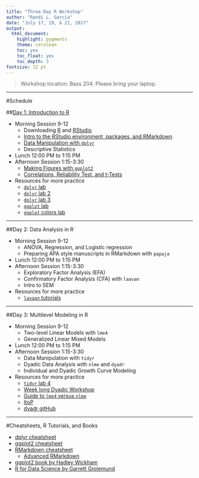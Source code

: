 ```yaml
---
title: "Three-Day R Workshop"
author: "Randi L. Garcia"
date: "July 17, 19, & 21, 2017"
output:
  html_document:
    highlight: pygments
    theme: cerulean
    toc: yes
    toc_float: yes
    toc_depth: 3
fontsize: 12 pt
---
```


 > Workshop location: Bass 204. Please bring your laptop.

***

#Schedule

##[Day 1: Introduction to R](Day 1 Slides.pdf)

  + Morning Session 9-12
    - Downloading [R](https://www.r-project.org/) and [RStudio](https://www.rstudio.com/products/rstudio/download/)
    - [Intro to the RStudio environment, packages, and RMarkdown](Intro_to_R.html)
    - [Data Manipulation with `dplyr`](Intro_to_dplyr.html)
    - Descriptive Statistics
  + Lunch 12:00 PM to 1:15 PM 
  + Afternoon Session 1:15-3:30
    - [Making Figures with `ggplot2`](Intro_to_ggplot2.html)
    - [Correlations, Reliability Test, and t-Tests](Corr_reliability_ttest.html)
  + Resources for more practice
    - [`dplyr` lab](https://beanumber.github.io/sds192/lab-single_table.html)
    - [`dplyr` lab 2](https://beanumber.github.io/sds192/lab-group_by.html)
    - [`dplyr` lab 3](https://beanumber.github.io/sds192/lab-join.html)
    - [`ggplot` lab](https://beanumber.github.io/sds192/lab-ggplot2.html)
    - [`ggplot` colors lab](https://beanumber.github.io/sds192/lab-colorbrewer-ggthemes.html)

***

##Day 2: Data Analysis in R

  + Morning Session 9-12
    - ANOVA, Regression, and Logistic regression
    - Preparing APA style manuscripts in RMarkdown with `papaja`
  + Lunch 12:00 PM to 1:15 PM  
  + Afternoon Session 1:15-3:30
    - Exploratory Factor Analysis (EFA) 
    - Confirmatory Factor Analysis (CFA) with `laavan`
    - Intro to SEM
  + Resources for more practice
    - [`lavaan` tutorials](http://lavaan.ugent.be/tutorial/)

***

##Day 3: Multilevel Modeling in R

  + Morning Session 9-12
    - Two-level Linear Models with `lme4`
    - Generalized Linear Mixed Models
  + Lunch 12:00 PM to 1:15 PM  
  + Afternoon Session 1:15-3:30
    - Data Manipulation with `tidyr`
    - Dyadic Data Analysis with `nlme` and `dyadr`
    - Individual and Dyadic Growth Curve Modeling 
  + Resources for more practice
    - [`tidyr` lab 4](https://beanumber.github.io/sds192/lab-tidy.html)
    - [Week long Dyadic Workshop](https://randilgarcia.github.io/week-dyad-workshop/)
    - [Guide to `lme4` versus `nlme`](http://rpsychologist.com/r-guide-longitudinal-lme-lmer)
    - [ItoP](https://davidakenny.shinyapps.io/ItoP/)
    - [dyadr gitHub](https://github.com/RandiLGarcia/dyadr)



***

#Cheatsheets, R Tutorials, and Books

  + [dplyr cheatsheet](https://www.rstudio.com/wp-content/uploads/2015/02/data-wrangling-cheatsheet.pdf)
  + [ggplot2 cheatsheet](https://www.rstudio.com/wp-content/uploads/2016/11/ggplot2-cheatsheet-2.1.pdf)
  + [RMarkdown cheatsheet](https://www.rstudio.com/wp-content/uploads/2016/03/rmarkdown-cheatsheet-2.0.pdf)  
    - [Advanced RMarkdown](http://rmarkdown.rstudio.com/authoring_pandoc_markdown.html)
  + [ggplot2 book by Hadley Wickham](http://ms.mcmaster.ca/~bolker/misc/ggplot2-book.pdf)
  + [R for Data Science by Garrett Grolemund](http://r4ds.had.co.nz/index.html)



